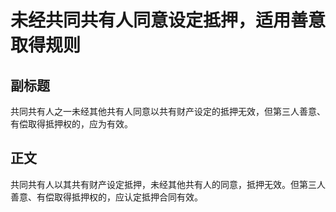 # 未经共同共有人同意设定抵押，适用善意取得规则
## 副标题
共同共有人之一未经其他共有人同意以共有财产设定的抵押无效，但第三人善意、有偿取得抵押权的，应为有效。
## 正文
共同共有人以其共有财产设定抵押，未经其他共有人的同意，抵押无效。但第三人善意、有偿取得抵押权的，应认定抵押合同有效。